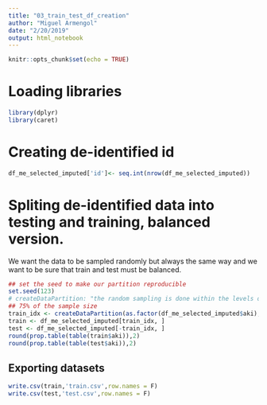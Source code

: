 ```yaml
---
title: "03_train_test_df_creation"
author: "Miguel Armengol"
date: "2/20/2019"
output: html_notebook
---
```


```r
knitr::opts_chunk$set(echo = TRUE)
```

# Loading libraries

```r
library(dplyr)
library(caret)
```

# Creating de-identified id

```r
df_me_selected_imputed['id']<- seq.int(nrow(df_me_selected_imputed))
```

# Spliting de-identified data into testing and training, balanced version.

We want the data to be sampled randomly but always the same way and we want to be sure that train and test must be balanced.

```r
## set the seed to make our partition reproducible
set.seed(123)
# createDataPartition: "the random sampling is done within the levels of y when y is a factor in an attempt to balance the class distributions within the splits."
## 75% of the sample size
train_idx <- createDataPartition(as.factor(df_me_selected_imputed$aki), times = 1, p = 0.75, list=F)
train <- df_me_selected_imputed[train_idx, ]
test <- df_me_selected_imputed[-train_idx, ]
round(prop.table(table(train$aki)),2)
round(prop.table(table(test$aki)),2)
```

## Exporting datasets

```r
write.csv(train,'train.csv',row.names = F)
write.csv(test,'test.csv',row.names = F)
```


